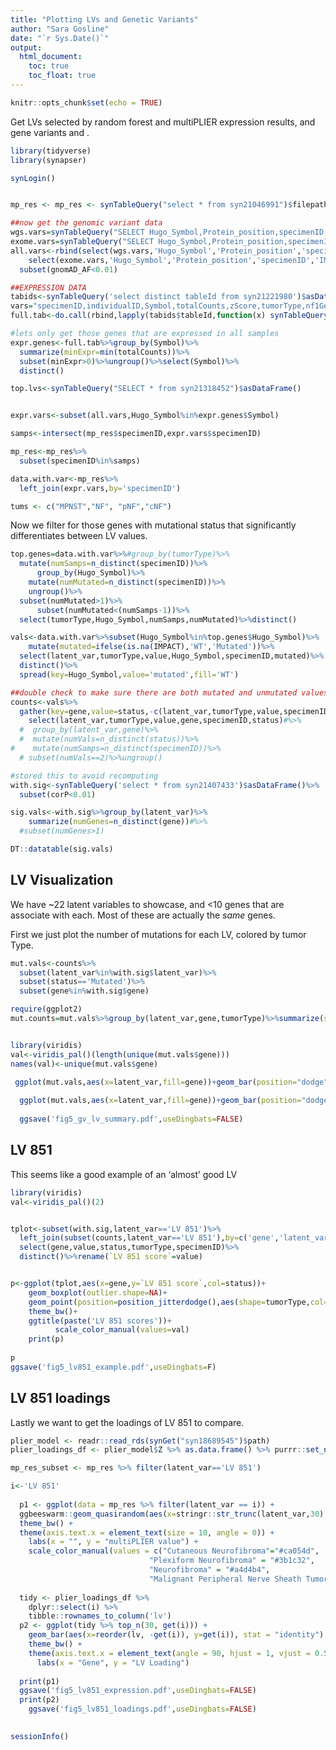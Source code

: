 ```yaml
---
title: "Plotting LVs and Genetic Variants"
author: "Sara Gosline"
date: "`r Sys.Date()`"
output: 
  html_document:
    toc: true
    toc_float: true
---
```



```r
knitr::opts_chunk$set(echo = TRUE)
```

Get LVs selected by random forest and multiPLIER expression results, and gene variants and . 

```r
library(tidyverse)
library(synapser)

synLogin()


mp_res <- mp_res <- synTableQuery("select * from syn21046991")$filepath %>% read_csv() %>% filter(!is.na(tumorType))

##now get the genomic variant data
wgs.vars=synTableQuery("SELECT Hugo_Symbol,Protein_position,specimenID,IMPACT,FILTER,ExAC_AF,gnomAD_AF FROM syn20551862")$asDataFrame()
exome.vars=synTableQuery("SELECT Hugo_Symbol,Protein_position,specimenID,IMPACT,FILTER,ExAC_AF,gnomAD_AF FROM syn20554939")$asDataFrame()
all.vars<-rbind(select(wgs.vars,'Hugo_Symbol','Protein_position','specimenID','IMPACT','gnomAD_AF'),
    select(exome.vars,'Hugo_Symbol','Protein_position','specimenID','IMPACT','gnomAD_AF'))%>%
  subset(gnomAD_AF<0.01)

##EXPRESSION DATA
tabids<-synTableQuery('select distinct tableId from syn21221980')$asDataFrame()
vars="specimenID,individualID,Symbol,totalCounts,zScore,tumorType,nf1Genotype,sex"
full.tab<-do.call(rbind,lapply(tabids$tableId,function(x) synTableQuery(paste('select',vars,'from',x))$asDataFrame()))

#lets only get those genes that are expressed in all samples
expr.genes<-full.tab%>%group_by(Symbol)%>%
  summarize(minExpr=min(totalCounts))%>%
  subset(minExpr>0)%>%ungroup()%>%select(Symbol)%>%
  distinct()

top.lvs<-synTableQuery("SELECT * from syn21318452")$asDataFrame()


expr.vars<-subset(all.vars,Hugo_Symbol%in%expr.genes$Symbol)

samps<-intersect(mp_res$specimenID,expr.vars$specimenID)

mp_res<-mp_res%>%
  subset(specimenID%in%samps)

data.with.var<-mp_res%>%
  left_join(expr.vars,by='specimenID')

tums <- c("MPNST","NF", "pNF","cNF")
```

Now we filter for those genes with mutational status that significantly differentiates between LV values. 

```r

top.genes=data.with.var%>%#group_by(tumorType)%>%
  mutate(numSamps=n_distinct(specimenID))%>%
      group_by(Hugo_Symbol)%>%
    mutate(numMutated=n_distinct(specimenID))%>%
    ungroup()%>%
  subset(numMutated>1)%>%
      subset(numMutated<(numSamps-1))%>%
  select(tumorType,Hugo_Symbol,numSamps,numMutated)%>%distinct()

vals<-data.with.var%>%subset(Hugo_Symbol%in%top.genes$Hugo_Symbol)%>%
    mutate(mutated=ifelse(is.na(IMPACT),'WT','Mutated'))%>%
  select(latent_var,tumorType,value,Hugo_Symbol,specimenID,mutated)%>%
  distinct()%>%
  spread(key=Hugo_Symbol,value='mutated',fill='WT')

##double check to make sure there are both mutated and unmutated values
counts<-vals%>%
  gather(key=gene,value=status,-c(latent_var,tumorType,value,specimenID))%>% 
    select(latent_var,tumorType,value,gene,specimenID,status)#%>%
  #  group_by(latent_var,gene)%>%
  #  mutate(numVals=n_distinct(status))%>%
#    mutate(numSamps=n_distinct(specimenID))%>%
  # subset(numVals==2)%>%ungroup()

#stored this to avoid recomputing
with.sig<-synTableQuery('select * from syn21407433')$asDataFrame()%>%
  subset(corP<0.01)

sig.vals<-with.sig%>%group_by(latent_var)%>%
    summarize(numGenes=n_distinct(gene))#%>%
  #subset(numGenes>1)

DT::datatable(sig.vals)

```

## LV Visualization

We have ~22 latent variables to showcase, and <10 genes that are associate with each. Most of these are actually the _same_ genes. 

First we just plot the number of mutations for each LV, colored by tumor Type.
```r
mut.vals<-counts%>%
  subset(latent_var%in%with.sig$latent_var)%>%
  subset(status=='Mutated')%>%
  subset(gene%in%with.sig$gene)

require(ggplot2)
mut.counts=mut.vals%>%group_by(latent_var,gene,tumorType)%>%summarize(samplesMutated=n_distinct(specimenID))


library(viridis)
val<-viridis_pal()(length(unique(mut.vals$gene)))
names(val)<-unique(mut.vals$gene)

 ggplot(mut.vals,aes(x=latent_var,fill=gene))+geom_bar(position="dodge")+facet_grid(~tumorType)+theme_bw()+coord_flip()+scale_fill_manual(values=val)
 
  ggplot(mut.vals,aes(x=latent_var,fill=gene))+geom_bar(position="dodge")+facet_grid(~tumorType)+theme_bw()+coord_flip()+scale_fill_manual(values=val)
  
  ggsave('fig5_gv_lv_summary.pdf',useDingbats=FALSE)
```


## LV 851

This seems  like a good example of an 'almost' good LV
```r


library(viridis)
val<-viridis_pal()(2)


tplot<-subset(with.sig,latent_var=='LV 851')%>%
  left_join(subset(counts,latent_var=='LV 851'),by=c('gene','latent_var'))%>%
  select(gene,value,status,tumorType,specimenID)%>%
  distinct()%>%rename(`LV 851 score`=value)


p<-ggplot(tplot,aes(x=gene,y=`LV 851 score`,col=status))+
    geom_boxplot(outlier.shape=NA)+
    geom_point(position=position_jitterdodge(),aes(shape=tumorType,col=status,group=status))+
    theme_bw()+
    ggtitle(paste('LV 851 scores'))+
          scale_color_manual(values=val)
    print(p)
    
p
ggsave('fig5_lv851_example.pdf',useDingbats=F)
```

## LV 851 loadings

Lastly we want to get the loadings of LV 851 to compare. 

```r
    

plier_model <- readr::read_rds(synGet("syn18689545")$path)
plier_loadings_df <- plier_model$Z %>% as.data.frame() %>% purrr::set_names(rownames(plier_model$B))

mp_res_subset <- mp_res %>% filter(latent_var=='LV 851')

i<-'LV 851'
  
  p1 <- ggplot(data = mp_res %>% filter(latent_var == i)) +
  ggbeeswarm::geom_quasirandom(aes(x=stringr::str_trunc(latent_var,30), y = value , color = tumorType, group = tumorType), dodge.width = 0.75) +
  theme_bw() +
  theme(axis.text.x = element_text(size = 10, angle = 0)) +
    labs(x = "", y = "multiPLIER value") +
    scale_color_manual(values = c("Cutaneous Neurofibroma"="#ca054d", 
                               "Plexiform Neurofibroma" = "#3b1c32",
                               "Neurofibroma" = "#a4d4b4",
                               "Malignant Peripheral Nerve Sheath Tumor" = "#ffcf9c"))
  
  tidy <- plier_loadings_df %>%
    dplyr::select(i) %>% 
    tibble::rownames_to_column('lv')
  p2 <- ggplot(tidy %>% top_n(30, get(i))) +
    geom_bar(aes(x=reorder(lv, -get(i)), y=get(i)), stat = "identity") +
    theme_bw() +
    theme(axis.text.x = element_text(angle = 90, hjust = 1, vjust = 0.5, size =6 )) +
      labs(x = "Gene", y = "LV Loading")
  
  print(p1)
  ggsave('fig5_lv851_expression.pdf',useDingbats=FALSE)
  print(p2)
    ggsave('fig5_lv851_loadings.pdf',useDingbats=FALSE)
  


```


```r
sessionInfo()
```
